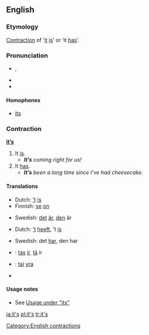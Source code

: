 ==English==

===Etymology===
[[Contraction]] of ‘[[it]] [[is]]’ or ‘it [[has]]’.

===Pronunciation===
* {{IPA|/ɪts/}}, {{SAMPA|/Its/}}
* {{audio|en-us-it's.ogg|Audio (US)}}
* {{rhymes|ɪts}}

====Homophones====
* [[its]]

===Contraction===
'''[[it]][[’s]]'''

# It [[is]].
#* '''''It’s''' coming right for us!''
# It [[has]].
#* '''''It’s''' been a long time since I’ve had cheesecake.''

====Translations====
{{trans-top|it is}}
*Dutch: [[’t]] [[is]]
*Finnish: [[se]] [[on]]
{{trans-mid}}
*Swedish: [[det]] [[är]], [[den]] är
{{trans-bottom}}

{{trans-top|it has}}
*Dutch: [[’t]] [[heeft]], ’t [[is]]
{{trans-mid}}
*Swedish: det [[har]], den har
{{trans-bottom}}

{{checktrans}}
{{trans-top|Translations to be checked}}
*{{ttbc|Latvian}}: [[tas]] [[ir]], [[tā]] ir
*{{ttbc|Lithuanian}}: [[tai]] [[yra]]
{{trans-mid}}
*{{ttbc|Swedish}}
{{trans-bottom}}

====Usage notes====
*See [[its#Usage|Usage under "its"]]

[[Category:English contractions]]

[[ja:it's]]
[[pl:it's]]
[[tr:it's]]